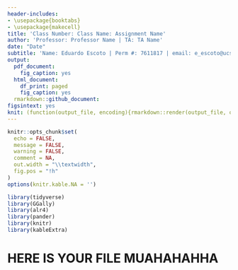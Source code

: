 ```yaml
---
header-includes:
- \usepackage{booktabs}
- \usepackage{makecell}
title: 'Class Number: Class Name: Assignment Name'
author: 'Professor: Professor Name | TA: TA Name'
date: "Date"
subtitle: 'Name: Eduardo Escoto | Perm #: 7611817 | email: e_escoto@ucsb.edu'
output:
  pdf_document:
    fig_caption: yes
  html_document:
    df_print: paged
    fig_caption: yes
  rmarkdown::github_document:
figsintext: yes
knit: (function(output_file, encoding){rmarkdown::render(output_file, output_format = "pdf_document",output_dir = "PDF_Output")})
---
```


``` r
knitr::opts_chunk$set(
  echo = FALSE,
  message = FALSE,
  warning = FALSE,
  comment = NA,
  out.width = "\\textwidth", 
  fig.pos = "!h"
)
options(knitr.kable.NA = '')
```

```r
library(tidyverse)
library(GGally)
library(alr4)
library(pander)
library(knitr)
library(kableExtra)
```

# HERE IS YOUR FILE MUAHAHAHHA
